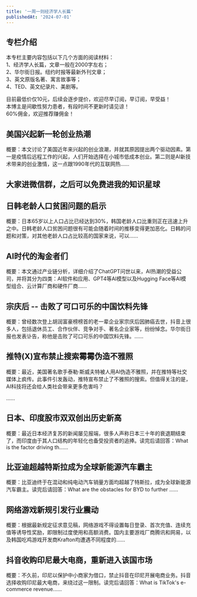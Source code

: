 ```yaml
---
title: '一周一则经济学人长篇'
publishedAt: '2024-07-01'
---
```


## 专栏介绍

本专栏主要内容包括以下几个方面的阅读材料：  
1、经济学人长篇，文章一般在2000字左右；  
2、华尔街日报。纽约时报等最新外刊文章；  
3、英文原版名著、寓言故事等；  
4、TED、英文纪录片、美剧等。  
  
目前最低价仅10元，后续会逐步提价，欢迎尽早订阅，早订阅，早受益！  
本博主是间歇性努力患者，有段时间不更新时请见谅！  
60%佣金，欢迎推荐赚佣金！

## 美国兴起新一轮创业热潮
概要：本文讨论了美国近年来兴起的创业浪潮，并就其原因提出两个驱动因素。第一是疫情后远程工作的兴起，人们开始选择在小城市低成本创业。第二则是AI新技术带来的创业激情，这一点跟1990年代的互联网热......

## 大家进微信群，之后可以免费进我的知识星球
## 日韩老龄人口贫困问题的启示
概要：日本65岁以上人口占比已经达到30%，韩国老龄人口比重则正在迅速上升之中。日韩老龄人口贫困问题很有可能会随着时间的推移变得更加恶化。日韩的问题和对策，对其他老龄人口占比较高的国家来说，可以......

## AI时代的淘金者们
概要：本文通过产业链分析，详细介绍了ChatGPT问世以来，AI热潮的受益公司，并将其分为四类：AI软件和应用、GPT4等AI模型以及Hugging Face等AI模型组合、云计算厂商和硬件厂商......

## 宗庆后 -- 击败了可口可乐的中国饮料先锋
概要：曾经数次登上胡润富豪榜榜首的老一辈企业家宗庆后因肺癌去世，抖音上很多人，包括退休员工、合作伙伴、竞争对手、著名企业家等，纷纷悼念。华尔街日报也发表讣告，称他是击败了可口可乐的中国饮料先锋。......

## 推特(X)宣布禁止搜索霉霉伪造不雅照
概要：最近，美国著名歌手泰勒·斯威夫特被人用AI伪造不雅照，并在推特等社交媒体上疯传。此事件引发轰动，推特宣布禁止了不雅照的搜索。但值得关注的是，AI科技将还会给人类社会带来更多危害吗？

......

## 日本、印度股市双双创出历史新高
概要：最近日本经济复苏的新闻屡见报端，很多人声称日本三十年的衰退期结束了，而印度由于其人口结构的年轻化也备受投资者的追捧。读完后请回答：What is the factor driving th......

## 比亚迪超越特斯拉成为全球新能源汽车霸主
概要：比亚迪终于在混动和纯电动汽车销量方面均超越了特斯拉，成为全球新能源汽车霸主。读完后请回答：What are the obstacles for BYD to further ......

## 网络游戏新规引发行业震动
概要：根据最新规定征求意见稿，网络游戏不得设置每日登录、首次充值、连续充值等诱导性奖励，即限制过度使用和高额消费。国内主要游戏厂商腾讯和网易，以及韩国吃鸡游戏开发商Krafton均遭遇不同程度的......

## 抖音收购印尼最大电商，重新进入该国市场
概要：不久前，印尼以保护中小商家为借口，禁止抖音在印尼开展电商业务。抖音选择收购印尼最大电商，来绕过这一限制。读完后请回答：What is TikTok's e-commerce revenue......

